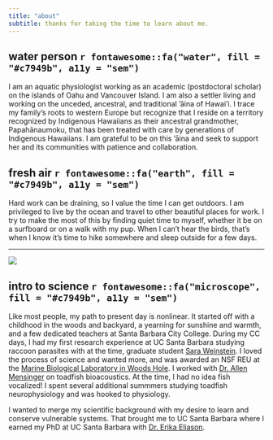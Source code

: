 ```yaml
---
title: "about"
subtitle: thanks for taking the time to learn about me. 
---
```


## water person `r fontawesome::fa("water", fill = "#c7949b", a11y = "sem")`

I am an aquatic physiologist working as an academic (postdoctoral scholar) on the islands of Oahu and Vancouver Island. I am also a settler living and working on the unceded, ancestral, and traditional 'āina of Hawai'i. I trace my family's roots to western Europe but recognize that I reside on a territory recognized by Indigenous Hawaiians as their ancestral grandmother, Papahānaumoku, that has been treated with care by generations of Indigenous Hawaiians. I am grateful to be on this 'āina and seek to support her and its communities with patience and collaboration.

## fresh air `r fontawesome::fa("earth", fill = "#c7949b", a11y = "sem")`

Hard work can be draining, so I value the time I can get outdoors. I am privileged to live by the ocean and travel to other beautiful places for work. I try to make the most of this by finding quiet time to myself, whether it be on a surfboard or on a walk with my pup. When I can't hear the birds, that's when I know it's time to hike somewhere and sleep outside for a few days.

------------------------------------------------------------------------

![](images/bigsur.jpeg){fig-alt="Me and Mako in Big Sur." fig-align="center"}

## intro to science `r fontawesome::fa("microscope", fill = "#c7949b", a11y = "sem")`

Like most people, my path to present day is nonlinear. It started off with a childhood in the woods and backyard, a yearning for sunshine and warmth, and a few dedicated teachers at Santa Barbara City College. During my CC days, I had my first research experience at UC Santa Barbara studying raccoon parasites with at the time, graduate student [Sara Weinstein](https://www.sarabweinstein.com/). I loved the process of science and wanted more, and was awarded an NSF REU at the [Marine Biological Laboratory in Woods Hole](https://www.mbl.edu/). I worked with [Dr. Allen Mensinger](https://scse.d.umn.edu/faculty-staff/dr-allen-mensinger) on toadfish bioacoustics. At the time, I had no idea fish vocalized! I spent several additional summmers studying toadfish neurophysiology and was hooked to physiology.

I wanted to merge my scientific background with my desire to learn and conserve vulnerable systems. That brought me to UC Santa Barbara where I earned my PhD at UC Santa Barbara with [Dr. Erika Eliason](https://erikaeliason.com/).
